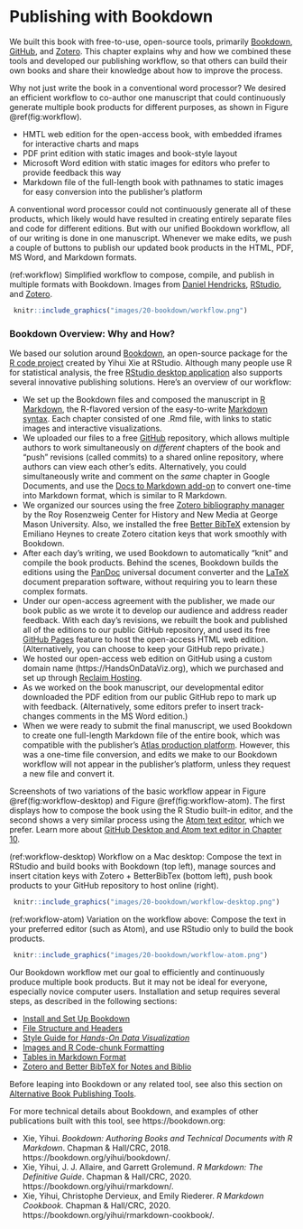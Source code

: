 # Publishing with Bookdown {#bookdown}
We built this book with free-to-use, open-source tools, primarily [Bookdown](https://bookdown.org), [GitHub](https://github.com), and [Zotero](https://zotero.org). This chapter explains why and how we combined these tools and developed our publishing workflow, so that others can build their own books and share their knowledge about how to improve the process.

Why not just write the book in a conventional word processor? We desired an efficient workflow to co-author one manuscript that could continuously generate multiple book products for different purposes, as shown in Figure \@ref(fig:workflow).

- HMTL web edition for the open-access book, with embedded iframes for interactive charts and maps
- PDF print edition with static images and book-style layout
- Microsoft Word edition with static images for editors who prefer to provide feedback this way
- Markdown file of the full-length book with pathnames to static images for easy conversion into the publisher's platform

A conventional word processor could not continuously generate all of these products, which likely would have resulted in creating entirely separate files and code for different editions. But with our unified Bookdown workflow, all of our writing is done in one manuscript. Whenever we make edits, we push a couple of buttons to publish our updated book products in the HTML, PDF, MS Word, and Markdown formats.

(ref:workflow) Simplified workflow to compose, compile, and publish in multiple formats with Bookdown. Images from [Daniel Hendricks](https://fileicons.org), [RStudio](https://github.com/rstudio/hex-stickers/), and [Zotero](https://www.zotero.org/support/brand).

```r
 knitr::include_graphics("images/20-bookdown/workflow.png")
```

### Bookdown Overview: Why and How? {-}
We based our solution around [Bookdown](https://bookdown.org), an open-source package for the [R code project](https://www.r-project.org/) created by Yihui Xie at RStudio. Although many people use R for statistical analysis, the free [RStudio desktop application](https://rstudio.com/) also supports several innovative publishing solutions. Here's an overview of our workflow:

- We set up the Bookdown files and composed the manuscript in [R Markdown](https://rmarkdown.rstudio.com), the R-flavored version of the easy-to-write [Markdown syntax](https://en.wikipedia.org/wiki/Markdown). Each chapter consisted of one .Rmd file, with links to static images and interactive visualizations.
- We uploaded our files to a free [GitHub](https://github.com) repository, which allows multiple authors to work simultaneously on *different* chapters of the book and "push" revisions (called commits) to a shared online repository, where authors can view each other's edits. Alternatively, you could simultaneously write and comment on the *same* chapter in Google Documents, and use the [Docs to Markdown add-on](https://github.com/evbacher/gd2md-html/wiki) to convert one-time into Markdown format, which is similar to R Markdown.
- We organized our sources using the free [Zotero bibliography manager](https://zotero.org) by the Roy Rosenzweig Center for History and New Media at George Mason University. Also, we installed the free [Better BibTeX](https://github.com/retorquere/zotero-better-bibtex) extension by Emiliano Heynes to create Zotero citation keys that work smoothly with Bookdown.
- After each day's writing, we used Bookdown to automatically "knit" and compile the book products. Behind the scenes, Bookdown builds the editions using the [PanDoc](https://pandoc.org/) universal document converter and the [LaTeX](https://www.latex-project.org) document preparation software, without requiring you to learn these complex formats.
- Under our open-access agreement with the publisher, we made our book public as we wrote it to develop our audience and address reader feedback. With each day's revisions, we rebuilt the book and published all of the editions to our public GitHub repository, and used its free [GitHub Pages](https://pages.github.com) feature to host the open-access HTML web edition. (Alternatively, you can choose to keep your GitHub repo private.)
- We hosted our open-access web edition on GitHub using a custom domain name (https://HandsOnDataViz.org), which we purchased and set up through [Reclaim Hosting](https://reclaimhosting.com).
- As we worked on the book manuscript, our developmental editor downloaded the PDF edition from our public GitHub repo to mark up with feedback. (Alternatively, some editors prefer to insert track-changes comments in the MS Word edition.)
- When we were ready to submit the final manuscript, we used Bookdown to create one full-length Markdown file of the entire book, which was compatible with the publisher's [Atlas production platform](https://docs.atlas.oreilly.com/writing_in_asciidoc.html). However, this was a one-time file conversion, and edits we make to our Bookdown workflow will not appear in the publisher's platform, unless they request a new file and convert it.

Screenshots of two variations of the basic workflow appear in Figure \@ref(fig:workflow-desktop) and Figure \@ref(fig:workflow-atom). The first displays how to compose the book using the R Studio built-in editor, and the second shows a very similar process using the [Atom text editor](https://atom.io), which we prefer. Learn more about [GitHub Desktop and Atom text editor in Chapter 10](github-desktop-atom.html).

(ref:workflow-desktop) Workflow on a Mac desktop: Compose the text in RStudio and build books with Bookdown (top left), manage sources and insert citation keys with Zotero + BetterBibTex (bottom left), push book products to your GitHub repository to host online (right).

```r
 knitr::include_graphics("images/20-bookdown/workflow-desktop.png")
```

(ref:workflow-atom) Variation on the workflow above: Compose the text in your preferred editor (such as Atom), and use RStudio only to build the book products.

```r
 knitr::include_graphics("images/20-bookdown/workflow-atom.png")
```

Our Bookdown workflow met our goal to efficiently and continuously produce multiple book products. But it may not be ideal for everyone, especially novice computer users. Installation and setup requires several steps, as described in the following sections:

- [Install and Set Up Bookdown](install.html)
- [File Structure and Headers](structure.html)
- [Style Guide for *Hands-On Data Visualization*](style-guide.html)
- [Images and R Code-chunk Formatting](images.html)
- [Tables in Markdown Format](tables.html)
- [Zotero and Better BibTeX for Notes and Biblio](zotero.html)

Before leaping into Bookdown or any related tool, see also this section on [Alternative Book Publishing Tools](alternative.html).

For more technical details about Bookdown, and examples of other publications built with this tool, see https://bookdown.org:

- Xie, Yihui. *Bookdown: Authoring Books and Technical Documents with R Markdown*. Chapman & Hall/CRC, 2018. https://bookdown.org/yihui/bookdown/.
- Xie, Yihui, J. J. Allaire, and Garrett Grolemund. *R Markdown: The Definitive Guide*. Chapman & Hall/CRC, 2020. https://bookdown.org/yihui/rmarkdown/.
- Xie, Yihui, Christophe Dervieux, and Emily Riederer. *R Markdown Cookbook*. Chapman & Hall/CRC, 2020. https://bookdown.org/yihui/rmarkdown-cookbook/.
